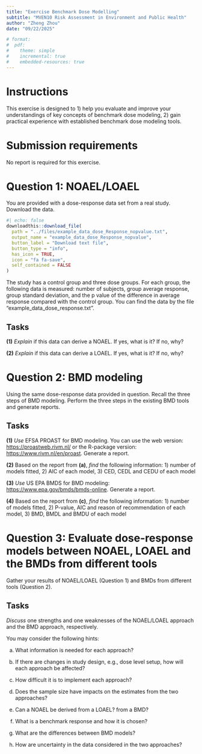```yaml
---
title: "Exercise Benchmark Dose Modelling"
subtitle: "MVEN10 Risk Assessment in Environment and Public Health"
author: "Zheng Zhou"
date: "09/22/2025"

# format:
#  pdf:
#    theme: simple
#    incremental: true
#    embedded-resources: true
---
```


# Instructions

This exercise is designed to 1) help you evaluate and improve your understandings of key concepts of benchmark dose modeling, 2) gain practical experience with established benchmark dose modeling tools.

# Submission requirements

No report is required for this exercise. 

# Question 1: NOAEL/LOAEL

You are provided with a dose-response data set from a real study. Download the data.

```r
#| echo: false
downloadthis::download_file(
  path = "../files/example_data_dose_Response_nopvalue.txt",
  output_name = "example_data_dose_Response_nopvalue",
  button_label = "Download text file",
  button_type = "info",
  has_icon = TRUE,
  icon = "fa fa-save",
  self_contained = FALSE
)
```

The study has a control group and three dose groups. For each group, the following data is measured: number of subjects, group average response, group standard deviation, and the p value of the difference in average response compared with the control group. You can find the data by the file "example_data_dose_response.txt".

## Tasks

**(1)** *Explain* if this data can derive a NOAEL. If yes, what is it? If no, why?

**(2)** *Explain* if this data can derive a LOAEL. If yes, what is it? If no, why?
 
# Question 2: BMD modeling

Using the same dose-response data provided in question. Recall the three steps of BMD modeling. Perform the three steps in the existing BMD tools and generate reports.

## Tasks

**(1)** *Use* EFSA PROAST for BMD modeling. You can use the web version: [https://proastweb.rivm.nl/](https://proastweb.rivm.nl/) or the R-package version: [https://www.rivm.nl/en/proast](https://www.rivm.nl/en/proast). Generate a report.

**(2)** Based on the report from **(a)**, *find* the following information: 1) number of models fitted, 2) AIC of each model, 3) CED, CEDL and CEDU of each model

**(3)** *Use* US EPA BMDS for BMD modeling: [https://www.epa.gov/bmds/bmds-online](https://www.epa.gov/bmds/bmds-online). Generate a report.

**(4)** Based on the report from **(c)**, *find* the following information: 1) number of models fitted, 2) P-value, AIC and reason of recommendation of each model, 3) BMD, BMDL and BMDU of each model 
 
# Question 3: Evaluate dose-response models between NOAEL, LOAEL and the BMDs from different tools

Gather your results of NOAEL/LOAEL (Question 1) and BMDs from different tools (Question 2). 

## Tasks

*Discuss* one strengths and one weaknesses of the NOAEL/LOAEL approach and the BMD approach, respectively.

You may consider the following hints:

a. What information is needed for each approach?

b. If there are changes in study design, e.g., dose level setup, how will each approach be affected?

c. How difficult it is to implement each approach?

d. Does the sample size have impacts on the estimates from the two approaches?

e. Can a NOAEL be derived from a LOAEL? from a BMD? 

f. What is a benchmark response and how it is chosen?

g. What are the differences between BMD models?

h. How are uncertainty in the data considered in the two approaches?

